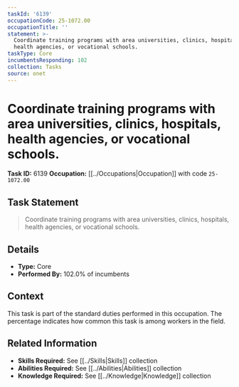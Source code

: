 ```yaml
---
taskId: '6139'
occupationCode: 25-1072.00
occupationTitle: ''
statement: >-
  Coordinate training programs with area universities, clinics, hospitals,
  health agencies, or vocational schools.
taskType: Core
incumbentsResponding: 102
collection: Tasks
source: onet
---
```

# Coordinate training programs with area universities, clinics, hospitals, health agencies, or vocational schools.

**Task ID:** 6139
**Occupation:** [[../Occupations|Occupation]] with code `25-1072.00`

## Task Statement

> Coordinate training programs with area universities, clinics, hospitals, health agencies, or vocational schools.

## Details

- **Type:** Core
- **Performed By:** 102.0% of incumbents

## Context

This task is part of the standard duties performed in this occupation. The percentage indicates how common this task is among workers in the field.

## Related Information

- **Skills Required:** See [[../Skills|Skills]] collection
- **Abilities Required:** See [[../Abilities|Abilities]] collection
- **Knowledge Required:** See [[../Knowledge|Knowledge]] collection

